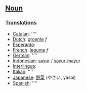 ==[[Noun]]==

===[[Translation]]s===

*[[Catalan]]: [[]] ''''
*[[Dutch]]: [[groente]] ''f''
*[[Esperanto]]: [[]]
*[[French]]: [[legume]] ''f''
*[[German]]: [[]] ''''
*[[Indonesian]]: [[sayur]] / [[sayur-mayur]]
*[[Interlingua]]: [[]]
*[[Italian]]: [[]] ''''
*[[Japanese]]: [[野菜]] (やさい, yasai)
*[[Spanish]]: [[]] ''''